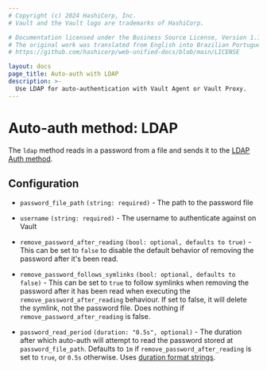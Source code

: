 ```yaml
---
# Copyright (c) 2024 HashiCorp, Inc.
# Vault and the Vault logo are trademarks of HashiCorp.

# Documentation licensed under the Business Source License, Version 1.1.
# The original work was translated from English into Brazilian Portuguese.
# https://github.com/hashicorp/web-unified-docs/blob/main/LICENSE

layout: docs
page_title: Auto-auth with LDAP
description: >-
  Use LDAP for auto-authentication with Vault Agent or Vault Proxy.
---
```


# Auto-auth method: LDAP

The `ldap` method reads in a password from a file and sends it to the [LDAP Auth
method](/vault/docs/auth/ldap).

## Configuration

- `password_file_path` `(string: required)` - The path to the password file

- `username` `(string: required)` - The username to authenticate against on Vault

- `remove_password_after_reading` `(bool: optional, defaults to true)` -
  This can be set to `false` to disable the default behavior of removing the
  password after it's been read.

- `remove_password_follows_symlinks` `(bool: optional, defaults to false)` -
This can be set to `true` to follow symlinks when removing the password after
it has been read when executing the `remove_password_after_reading` behaviour.
If set to false, it will delete the symlink, not the password file. Does
nothing if `remove_password_after_reading` is false.

- `password_read_period` `(duration: "0.5s", optional)` - The duration after which
auto-auth will attempt to read the password stored at `password_file_path`.
Defaults to `1m` if `remove_password_after_reading` is set to `true`, or `0.5s`
otherwise. Uses [duration format
strings](/vault/docs/concepts/duration-format).
